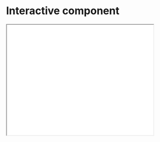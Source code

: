 # Interactive component


<iframe src="company_recommender.html" width="400" height="300"></iframe>

